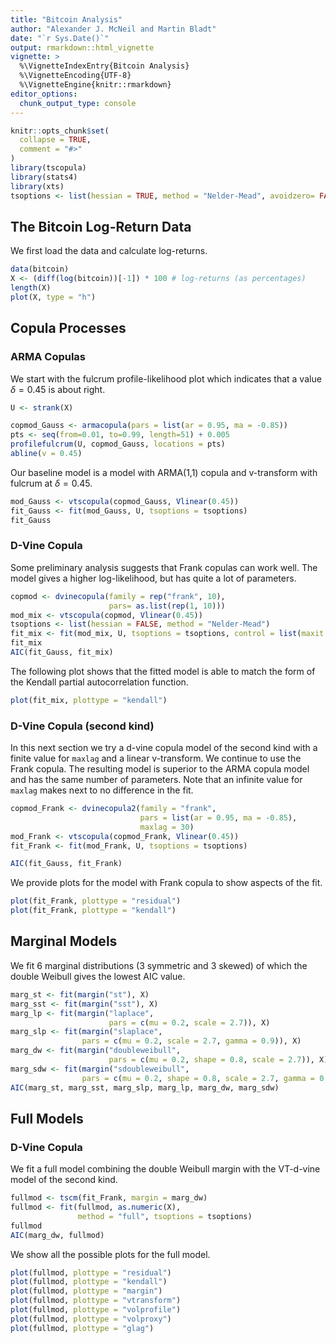 ```yaml
---
title: "Bitcoin Analysis"
author: "Alexander J. McNeil and Martin Bladt"
date: "`r Sys.Date()`"
output: rmarkdown::html_vignette
vignette: >
  %\VignetteIndexEntry{Bitcoin Analysis}
  %\VignetteEncoding{UTF-8}
  %\VignetteEngine{knitr::rmarkdown}
editor_options: 
  chunk_output_type: console
---
```


```r
knitr::opts_chunk$set(
  collapse = TRUE,
  comment = "#>"
)
library(tscopula)
library(stats4)
library(xts)
tsoptions <- list(hessian = TRUE, method = "Nelder-Mead", avoidzero= FALSE)

```

## The Bitcoin Log-Return Data

We first load the data and calculate log-returns.

```r
data(bitcoin)
X <- (diff(log(bitcoin))[-1]) * 100 # log-returns (as percentages)
length(X)
plot(X, type = "h")
```

## Copula Processes

### ARMA Copulas

We start with the fulcrum profile-likelihood plot which indicates that a value $\delta = 0.45$ is about right.

```r
U <- strank(X)

copmod_Gauss <- armacopula(pars = list(ar = 0.95, ma = -0.85))
pts <- seq(from=0.01, to=0.99, length=51) + 0.005
profilefulcrum(U, copmod_Gauss, locations = pts)
abline(v = 0.45)
```

Our baseline model is a model with ARMA(1,1) copula and v-transform with fulcrum at $\delta=0.45$.

```r
mod_Gauss <- vtscopula(copmod_Gauss, Vlinear(0.45))
fit_Gauss <- fit(mod_Gauss, U, tsoptions = tsoptions)
fit_Gauss
```

### D-Vine Copula 

Some preliminary analysis suggests that Frank copulas can work well. The model gives a higher log-likelihood, but has quite a lot of parameters.

```r
copmod <- dvinecopula(family = rep("frank", 10),
                      pars= as.list(rep(1, 10)))
mod_mix <- vtscopula(copmod, Vlinear(0.45))
tsoptions <- list(hessian = FALSE, method = "Nelder-Mead")
fit_mix <- fit(mod_mix, U, tsoptions = tsoptions, control = list(maxit = 4000))
fit_mix
AIC(fit_Gauss, fit_mix)
```

The following plot shows that the fitted model is able to match the form of the Kendall partial autocorrelation function.

```r
plot(fit_mix, plottype = "kendall")
```

### D-Vine Copula (second kind)

In this next section we try a d-vine copula model of the second kind with a finite value for `maxlag` and a linear v-transform. We continue to use the Frank copula. The resulting model is superior to the ARMA copula model and has the same number of parameters. Note that an infinite value for `maxlag` makes next to no difference in the fit.

```r
copmod_Frank <- dvinecopula2(family = "frank",
                             pars = list(ar = 0.95, ma = -0.85),
                             maxlag = 30)
mod_Frank <- vtscopula(copmod_Frank, Vlinear(0.45))
fit_Frank <- fit(mod_Frank, U, tsoptions = tsoptions)

AIC(fit_Gauss, fit_Frank)
```

We provide plots for the model with Frank copula to show aspects of the fit.

```r
plot(fit_Frank, plottype = "residual")
plot(fit_Frank, plottype = "kendall")
```

## Marginal Models

We fit 6 marginal distributions (3 symmetric and 3 skewed) of which the double Weibull gives the lowest AIC value.

```r
marg_st <- fit(margin("st"), X)
marg_sst <- fit(margin("sst"), X)
marg_lp <- fit(margin("laplace", 
                      pars = c(mu = 0.2, scale = 2.7)), X)
marg_slp <- fit(margin("slaplace", 
                pars = c(mu = 0.2, scale = 2.7, gamma = 0.9)), X)
marg_dw <- fit(margin("doubleweibull", 
                      pars = c(mu = 0.2, shape = 0.8, scale = 2.7)), X)
marg_sdw <- fit(margin("sdoubleweibull", 
                pars = c(mu = 0.2, shape = 0.8, scale = 2.7, gamma = 0.9)), X)
AIC(marg_st, marg_sst, marg_slp, marg_lp, marg_dw, marg_sdw)
```

## Full Models

### D-Vine Copula

We fit a full model combining the double Weibull margin with the VT-d-vine model of the second kind.

```r
fullmod <- tscm(fit_Frank, margin = marg_dw)
fullmod <- fit(fullmod, as.numeric(X), 
               method = "full", tsoptions = tsoptions)
fullmod
AIC(marg_dw, fullmod)
```

We show all the possible plots for the full model.

```r
plot(fullmod, plottype = "residual")
plot(fullmod, plottype = "kendall")
plot(fullmod, plottype = "margin")
plot(fullmod, plottype = "vtransform")
plot(fullmod, plottype = "volprofile")
plot(fullmod, plottype = "volproxy")
plot(fullmod, plottype = "glag")
```



